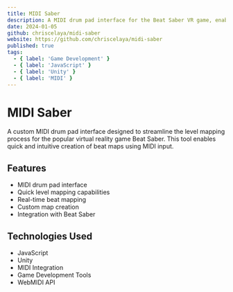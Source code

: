 ```yaml
---
title: MIDI Saber
description: A MIDI drum pad interface for the Beat Saber VR game, enabling quick level mapping
date: 2024-01-05
github: chriscelaya/midi-saber
website: https://github.com/chriscelaya/midi-saber
published: true
tags:
  - { label: 'Game Development' }
  - { label: 'JavaScript' }
  - { label: 'Unity' }
  - { label: 'MIDI' }
---
```


# MIDI Saber

A custom MIDI drum pad interface designed to streamline the level mapping process for the popular virtual reality game Beat Saber. This tool enables quick and intuitive creation of beat maps using MIDI input.

## Features

- MIDI drum pad interface
- Quick level mapping capabilities
- Real-time beat mapping
- Custom map creation
- Integration with Beat Saber

## Technologies Used

- JavaScript
- Unity
- MIDI Integration
- Game Development Tools
- WebMIDI API
